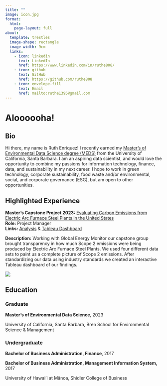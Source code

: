 ```yaml
---
title: ""
image: icon.jpg
format:
  html:
    page-layout: full
about:
  template: trestles
  image-shape: rectangle
  image-width: 9cm
  links:
    - icon: linkedin
      text: LinkedIn
      href: https://www.linkedin.com/in/ruthe808/
    - icon: github
      text: GitHub
      href: https://github.com/ruthe808
    - icon: envelope-fill
      text: Email
      href: mailto:ruthe1395@gmail.com
---
```


<h1>Aloooooha!</h1>

::: panel-tabset
## Bio

Hi there, my name is Ruth Enriquez! I recently earned my [Master's of Environmental Data Science degree (MEDS)](https://bren.ucsb.edu/masters-programs/master-environmental-data-science) from the University of California, Santa Barbara. I am an aspiring data scientist, and would love the opportunity to combine my passions for information technology, finance, data, and sustainability in my next career. I hope to work in green technology, corporate sustainability, food waste and/or environmental, social, and corporate governance (ESG), but am open to other opportunities.

## Highlighted Experience

**Master's Capstone Project 2023:** [Evaluating Carbon Emissions from Electric Arc Furnace Steel Plants in the United States](https://bren.ucsb.edu/projects/evaluating-carbon-emissions-electric-arc-furnace-steel-plants-united-states)<br> **Role:** Project Manager<br> **Links:** [Analysis](https://github.com/steeltracker/carbon-analysis) & [Tableau Dashboard](https://public.tableau.com/app/profile/steel.tracker/viz/2021USElectricSteelPlantCo2eTracker/EAFTotalPlantEmissions)

**Description:** Working with Global Energy Monitor our capstone group brought transparency in how much Scope 2 emissions were being produced by Electric Arc Furnace Steel Plants. We used four different data sets to paint us a complete picture of Scope 2 emissions. After standardizing our data using industry standards we created an interactive Tableau dashboard of our findings.

[![](img/tableau_dashboard.png)](https://public.tableau.com/app/profile/steel.tracker/viz/2021USElectricSteelPlantCo2eTracker/EAFTotalPlantEmissions)

## Education

<h3>Graduate</h3>

**Master's of Environmental Data Science**, 2023

University of California, Santa Barbara, Bren School for Environmental Science & Management

<h3>Undergraduate</h3>

**Bachelor of Business Administration, Finance**, 2017

**Bachelor of Business Administration, Management Information System,** 2017

University of Hawai'i at Mānoa, Shidler College of Business
:::
